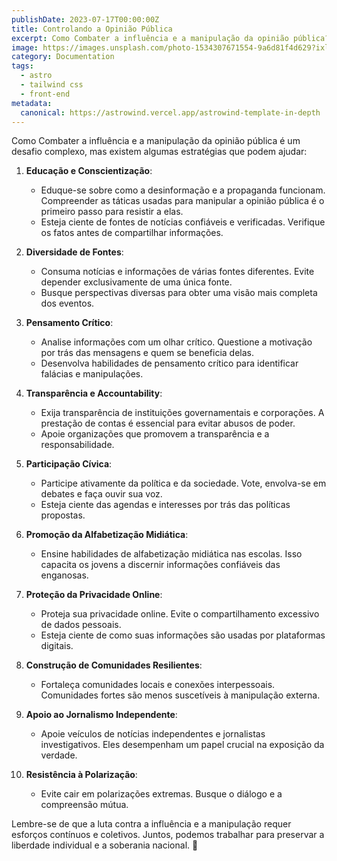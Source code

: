 ```yaml
---
publishDate: 2023-07-17T00:00:00Z
title: Controlando a Opinião Pública
excerpt: Como Combater a influência e a manipulação da opinião pública?
image: https://images.unsplash.com/photo-1534307671554-9a6d81f4d629?ixlib=rb-4.0.3&ixid=M3wxMjA3fDB8MHxwaG90by1wYWdlfHx8fGVufDB8fHx8fA%3D%3D&auto=format&fit=crop&w=1651&q=80
category: Documentation
tags:
  - astro
  - tailwind css
  - front-end
metadata:
  canonical: https://astrowind.vercel.app/astrowind-template-in-depth
---
```



Como Combater a influência e a manipulação da opinião pública é um desafio complexo, mas existem algumas estratégias que podem ajudar:

1. **Educação e Conscientização**:
   - Eduque-se sobre como a desinformação e a propaganda funcionam. Compreender as táticas usadas para manipular a opinião pública é o primeiro passo para resistir a elas.
   - Esteja ciente de fontes de notícias confiáveis e verificadas. Verifique os fatos antes de compartilhar informações.

2. **Diversidade de Fontes**:
   - Consuma notícias e informações de várias fontes diferentes. Evite depender exclusivamente de uma única fonte.
   - Busque perspectivas diversas para obter uma visão mais completa dos eventos.

3. **Pensamento Crítico**:
   - Analise informações com um olhar crítico. Questione a motivação por trás das mensagens e quem se beneficia delas.
   - Desenvolva habilidades de pensamento crítico para identificar falácias e manipulações.

4. **Transparência e Accountability**:
   - Exija transparência de instituições governamentais e corporações. A prestação de contas é essencial para evitar abusos de poder.
   - Apoie organizações que promovem a transparência e a responsabilidade.

5. **Participação Cívica**:
   - Participe ativamente da política e da sociedade. Vote, envolva-se em debates e faça ouvir sua voz.
   - Esteja ciente das agendas e interesses por trás das políticas propostas.

6. **Promoção da Alfabetização Midiática**:
   - Ensine habilidades de alfabetização midiática nas escolas. Isso capacita os jovens a discernir informações confiáveis das enganosas.

7. **Proteção da Privacidade Online**:
   - Proteja sua privacidade online. Evite o compartilhamento excessivo de dados pessoais.
   - Esteja ciente de como suas informações são usadas por plataformas digitais.

8. **Construção de Comunidades Resilientes**:
   - Fortaleça comunidades locais e conexões interpessoais. Comunidades fortes são menos suscetíveis à manipulação externa.

9. **Apoio ao Jornalismo Independente**:
   - Apoie veículos de notícias independentes e jornalistas investigativos. Eles desempenham um papel crucial na exposição da verdade.

10. **Resistência à Polarização**:
    - Evite cair em polarizações extremas. Busque o diálogo e a compreensão mútua.

Lembre-se de que a luta contra a influência e a manipulação requer esforços contínuos e coletivos. Juntos, podemos trabalhar para preservar a liberdade individual e a soberania nacional. 🌟
